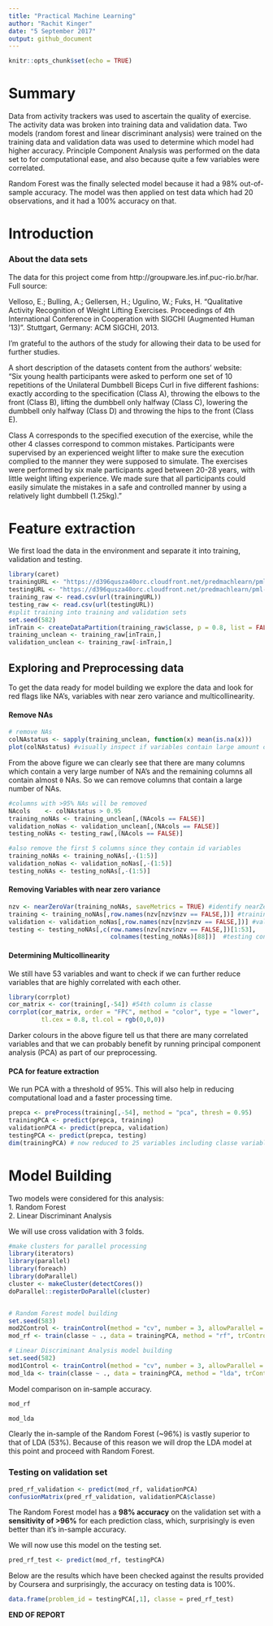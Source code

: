 ```yaml
---
title: "Practical Machine Learning"
author: "Rachit Kinger"
date: "5 September 2017"
output: github_document
---
```


```r
knitr::opts_chunk$set(echo = TRUE)
```

# Summary  
Data from activity trackers was used to ascertain the quality of exercise. The activity data was broken into training data and validation data. Two models (random forest and linear discriminant analysis) were trained on the training data and validation data was used to determine which model had higher accuracy. Principle Component Analysis was performed on the data set to for computational ease, and also because quite a few variables were correlated. 

Random Forest was the finally selected model because it had a 98% out-of-sample accuracy. The model was then applied on test data which had 20 observations, and it had a 100% accuracy on that.


# Introduction  
### About the data sets  
The data for this project come from http://groupware.les.inf.puc-rio.br/har. Full source:

Velloso, E.; Bulling, A.; Gellersen, H.; Ugulino, W.; Fuks, H. “Qualitative Activity Recognition of Weight Lifting Exercises. Proceedings of 4th International Conference in Cooperation with SIGCHI (Augmented Human ’13)”. Stuttgart, Germany: ACM SIGCHI, 2013.

I'm grateful to the authors of the study for allowing their data to be used for further studies.  

A short description of the datasets content from the authors’ website:  
“Six young health participants were asked to perform one set of 10 repetitions of the Unilateral Dumbbell Biceps Curl in five different fashions: exactly according to the specification (Class A), throwing the elbows to the front (Class B), lifting the dumbbell only halfway (Class C), lowering the dumbbell only halfway (Class D) and throwing the hips to the front (Class E).  

Class A corresponds to the specified execution of the exercise, while the other 4 classes correspond to common mistakes. Participants were supervised by an experienced weight lifter to make sure the execution complied to the manner they were supposed to simulate. The exercises were performed by six male participants aged between 20-28 years, with little weight lifting experience. We made sure that all participants could easily simulate the mistakes in a safe and controlled manner by using a relatively light dumbbell (1.25kg)."  

# Feature extraction  
We first load the data in the environment and separate it into training, validation and testing.  
```r
library(caret)
trainingURL <- "https://d396qusza40orc.cloudfront.net/predmachlearn/pml-training.csv"
testingURL <- "https://d396qusza40orc.cloudfront.net/predmachlearn/pml-testing.csv"
training_raw <- read.csv(url(trainingURL))
testing_raw <- read.csv(url(testingURL))
#split training into training and validation sets
set.seed(582)
inTrain <- createDataPartition(training_raw$classe, p = 0.8, list = FALSE)
training_unclean <- training_raw[inTrain,]
validation_unclean <- training_raw[-inTrain,]
```

## Exploring and Preprocessing data  
To get the data ready for model building we explore the data and look for red flags like NA's, variables with near zero variance and multicollinearity.  

#### Remove NAs  

``` r
# remove NAs
colNAstatus <- sapply(training_unclean, function(x) mean(is.na(x)))
plot(colNAstatus) #visually inspect if variables contain large amount of NAs
```

From the above figure we can clearly see that there are many columns which contain a very large number of NA's and the remaining columns all contain almost `0` NAs. So we can remove columns that contain a large number of NAs.

```r
#columns with >95% NAs will be removed
NAcols    <- colNAstatus > 0.95
training_noNAs <- training_unclean[,(NAcols == FALSE)]
validation_noNas <- validation_unclean[,(NAcols == FALSE)]
testing_noNAs <- testing_raw[,(NAcols == FALSE)]

#also remove the first 5 columns since they contain id variables  
training_noNAs <- training_noNAs[,-(1:5)]
validation_noNas <- validation_noNas[,-(1:5)]
testing_noNAs <- testing_noNAs[,-(1:5)]
```

#### Removing Variables with near zero variance  

```r
nzv <- nearZeroVar(training_noNAs, saveMetrics = TRUE) #identify nearZeroVar()
training <- training_noNAs[,row.names(nzv[nzv$nzv == FALSE,])] #training set now contains 54 vars including classe
validation <- validation_noNas[,row.names(nzv[nzv$nzv == FALSE,])] #validation set now contains 54 vars including classe
testing <- testing_noNAs[,c(row.names(nzv[nzv$nzv == FALSE,])[1:53],
                            colnames(testing_noNAs)[88])]  #testing contains the same set of variables as training except for the variable classe which is what we are trying to predict
```

#### Determining Multicollinearity  
We still have 53 variables and want to check if we can further reduce variables that are highly correlated with each other.  
```r
library(corrplot)
cor_matrix <- cor(training[,-54]) #54th column is classe
corrplot(cor_matrix, order = "FPC", method = "color", type = "lower", 
         tl.cex = 0.8, tl.col = rgb(0,0,0))
```

Darker colours in the above figure tell us that there are many correlated variables and that we can probably benefit by running principal component analysis (PCA) as part of our preprocessing.  

#### PCA for feature extraction  
We run PCA with a threshold of 95%. This will also help in reducing computational load and a faster processing time.  
```r
prepca <- preProcess(training[,-54], method = "pca", thresh = 0.95)
trainingPCA <- predict(prepca, training)
validationPCA <- predict(prepca, validation)
testingPCA <- predict(prepca, testing)
dim(trainingPCA) # now reduced to 25 variables including classe variable
```

# Model Building  
Two models were considered for this analysis:  
1. Random Forest  
2. Linear Discriminant Analysis  

We will use cross validation with 3 folds.

```r
#make clusters for parallel processing
library(iterators)
library(parallel)
library(foreach)
library(doParallel)
cluster <- makeCluster(detectCores())
doParallel::registerDoParallel(cluster)


# Random Forest model building  
set.seed(583)
mod2Control <- trainControl(method = "cv", number = 3, allowParallel = TRUE) #cross validation
mod_rf <- train(classe ~ ., data = trainingPCA, method = "rf", trControl=mod2Control)

# Linear Discriminant Analysis model building
set.seed(582)
mod1Control <- trainControl(method = "cv", number = 3, allowParallel = TRUE) #cross validation
mod_lda <- train(classe ~ ., data = trainingPCA, method = "lda", trControl=mod1Control)

```

Model comparison on in-sample accuracy.  
```r
mod_rf
```
```r
mod_lda
```
Clearly the in-sample of the Random Forest (~96%) is vastly superior to that of LDA (53%). Because of this reason we will drop the LDA model at this point and proceed with Random Forest.  

### Testing on validation set  
```r
pred_rf_validation <- predict(mod_rf, validationPCA)
confusionMatrix(pred_rf_validation, validationPCA$classe)
```
The Random Forest model has a **98% accuracy** on the validation set with a **sensitivity of >96%** for each prediction class, which, surprisingly is even better than it's in-sample accuracy. 

We will now use this model on the testing set.  
```r
pred_rf_test <- predict(mod_rf, testingPCA)
```

Below are the results which have been checked against the results provided by Coursera and surprisingly, the accuracy on testing data is 100%.  
```r
data.frame(problem_id = testingPCA[,1], classe = pred_rf_test)
```

**END OF REPORT** 





